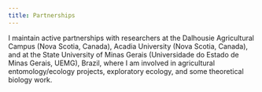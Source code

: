 ```yaml
---
title: Partnerships
---
```


I maintain active partnerships with researchers at the Dalhousie Agricultural Campus (Nova Scotia, Canada), Acadia University (Nova Scotia, Canada), and at the State University of Minas Gerais (Universidade do Estado de Minas Gerais, UEMG), Brazil, where I am involved in agricultural entomology/ecology projects, exploratory ecology, and some theoretical biology work.